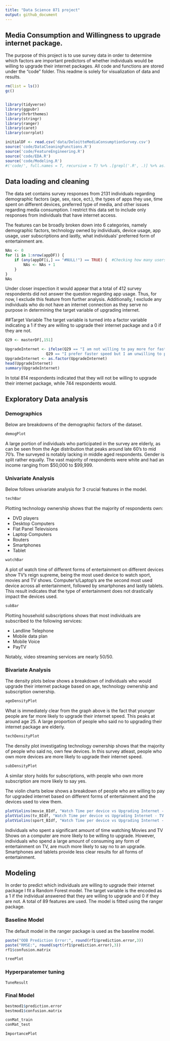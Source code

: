 ```yaml
---
title: "Data Science 871 project"
output: github_document
---
```


## Media Consumption and Willingness to upgrade internet package.

The purpose of this project is to use survey data in order to determine which factors are important predictors of whether individuals would be willing to upgrade their internet packages. All code and functions are stored under the "code" folder. This readme is solely for visualization of data and results.

```r

rm(list = ls()) 
gc()


library(tidyverse)
library(ggpubr)
library(hrbrthemes)
library(stringr)
library(ranger)
library(caret)
library(corrplot)
```

```r
initialDF <- read.csv('data/DeloitteMediaConsumptionSurvey.csv')
source('code/DataCleaningFunctions.R')
source('code/FeatureEngineering.R')
source('code/EDA.R')
source('code/Modeling.R')
#('code/', full.names = T, recursive = T) %>% .[grepl('.R', .)] %>% as.list() %>% walk(~source(.))
```

## Data loading and cleaning

The data set contains survey responses from 2131 individuals regarding demographic factors (age, sex, race, ect.), the types of apps they use, time spent on different devices, preferred type of media, and other issues regarding media consumption. I restrict this data set to include only responses from individuals that have internet access.

The features can be broadly broken down into 6 categories, namely demographic factors, technology owned by individuals, device usage, app usage, user subscriptions and lastly, what individuals' preferred form of entertainment are.

```r
NAs <- 0
for (i in 1:nrow(appDF)) {
    if (any(appDF[i,] == "#NULL!") == TRUE) {  #Checking how many users did not answer this question
        NAs <- NAs + 1
    }
}
NAs
```

Under closer inspection it would appear that a total of 412 survey respondents did not answer the question regarding app usage. Thus, for now, I exclude this feature from further analysis. Additionally, I exclude any individuals who do not have an internet connection as they serve no purpose in determining the target variable of upgrading internet.

##Target Variable The target variable is turned into a factor variable indicating a 1 if they are willing to upgrade their internet package and a 0 if they are not.

```r
Q29 <- masterDF[,151]

UpgradeInternet <- ifelse(Q29 == "I am not willing to pay more for faster download speeds as my current speed is sufficient for my needs" |
                  Q29 == "I prefer faster speed but I am unwilling to pay more than I already do", 0, 1)
UpgradeInternet <- as.factor(UpgradeInternet)
head(UpgradeInternet)
summary(UpgradeInternet)
```

In total 814 respondents indicated that they will not be willing to upgrade their internet package, while 744 respondents would.

## Exploratory Data analysis

### Demographics

Below are breakdowns of the demographic factors of the dataset.

```r
demogPlot
```

A large portion of individuals who participated in the survey are elderly, as can be seen from the Age distribution that peaks around late 60's to mid 70's. The surveyed is notably lacking in middle aged respondents. Gender is split rather equally. The vast majority of respondents were white and had an income ranging from \$50,000 to \$99,999.

### Univariate Analysis

Below follows univariate analysis for 3 crucial features in the model.

```r
techBar
```

Plotting technology ownership shows that the majority of respondents own:

-   DVD players
-   Desktop Computers
-   Flat Panel Televisions
-   Laptop Computers
-   Routers
-   Smartphones
-   Tablet

```r
watchBar
```

A plot of watch time of different forms of entertainment on different devices show TV's reign supreme, being the most used device to watch sport, movies and TV shows. Computer's/Laptop's are the second most used device across all entertainment, followed by smartphones and lastly tablets. This result indicates that the type of entertainment does not drastically impact the devices used. 

```r
subBar
```

Plotting household subscriptions shows that most individuals are subscribed to the following services:

- Landline Telephone
- Mobile data plan
- Mobile Voice
- PayTV

Notably, video streaming services are nearly 50/50.


### Bivariate Analysis

The density plots below shows a breakdown of individuals who would upgrade their internet package based on age, technology ownership and subscription ownership.

```r
ageDensityPlot
```

What is immediately clear from the graph above is the fact that younger people are far more likely to upgrade their internet speed. This peaks at around age 25. A large proportion of people who said no to upgrading their internet package are elderly.



```r
techDensityPlot
```

The density plot investigating technology ownership shows that the majority of people who said no, own few devices. In this survey atleast, people who own more devices are more likely to upgrade their internet speed.


```r
subDensityPlot
```

A similar story holds for subscriptions, with people who own more subscription are more likely to say yes.

The violin charts below shows a breakdown of people who are willing to pay for upgraded internet based on different forms of entertainment and the devices used to view them.

```r
plotViolins(movie_BIdf, "Watch Time per device vs Upgrading Internet - Movies")
plotViolins(tv_BIdf, "Watch Time per device vs Upgrading Internet - TV Shows")
plotViolins(sport_BIdf, "Watch Time per device vs Upgrading Internet - Sport")
```

Individuals who spent a significant amount of time watching Movies and TV Shows on a computer are more likely to be willing to upgrade. However, individuals who spend a large amount of consuming any form of entertainment on TV, are much more likely to say no to an upgrade. Smartphones and tablets provide less clear results for all forms of entertainment.

## Modeling

In order to predict which individuals are willing to upgrade their internet package I fit a Random Forest model. The target variable is the encoded as a 1 if the individual answered that they are willing to upgrade and 0 if they are not. A total of 89 features are used. The model is fitted using the ranger package.

### Baseline Model

The default model in the ranger package is used as the baseline model.
```r
paste("OOB Prediction Error:", round(rf1$prediction.error,3))
paste("RMSE:", round(sqrt(rf1$prediction.error),3))
rf1$confusion.matrix
```

```r
treePlot
```

### Hyperparatemer tuning

```r
TuneResult
```

### Final Model

```r
bestmod1$prediction.error
bestmod1$confusion.matrix
```

```r
conMat_train
conMat_test
```


```r
ImportancePlot
```

